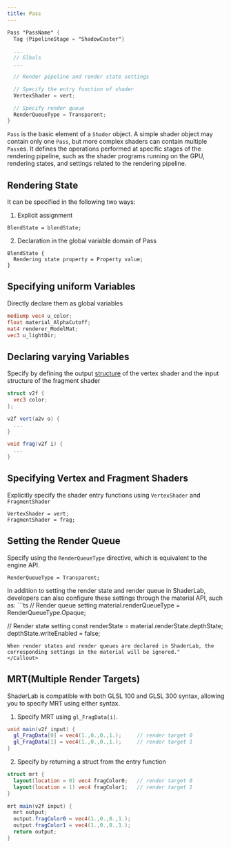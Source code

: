 ```yaml
---
title: Pass
---
```


```glsl
Pass "PassName" {
  Tag {PipelineStage = "ShadowCaster"}

  ...
  // Glbals
  ...

  // Render pipeline and render state settings

  // Specify the entry function of shader
  VertexShader = vert;

  // Specify render queue
  RenderQueueType = Transparent;
}
```

`Pass` is the basic element of a `Shader` object. A simple shader object may contain only one `Pass`, but more complex shaders can contain multiple `Pass`es. It defines the operations performed at specific stages of the rendering pipeline, such as the shader programs running on the GPU, rendering states, and settings related to the rendering pipeline.

## Rendering State

It can be specified in the following two ways:

1. Explicit assignment

```
BlendState = blendState;
```

2. Declaration in the global variable domain of Pass

```
BlendState {
  Rendering state property = Property value;
}
```

## Specifying uniform Variables

Directly declare them as global variables

```glsl
mediump vec4 u_color;
float material_AlphaCutoff;
mat4 renderer_ModelMat;
vec3 u_lightDir;
```

## Declaring varying Variables

Specify by defining the output [structure](/en/docs/graphics/shader/shaderLab/syntax/shader/#structs-functions) of the vertex shader and the input structure of the fragment shader

```glsl
struct v2f {
  vec3 color;
};

v2f vert(a2v o) {
  ...
}

void frag(v2f i) {
  ...
}
```

## Specifying Vertex and Fragment Shaders

Explicitly specify the shader entry functions using `VertexShader` and `FragmentShader`

```
VertexShader = vert;
FragmentShader = frag;
```

## Setting the Render Queue

Specify using the `RenderQueueType` directive, which is equivalent to the engine API.

```
RenderQueueType = Transparent;
```

<Callout type="info">
In addition to setting the render state and render queue in ShaderLab, developers can also configure these settings through the material API, such as:
```ts
// Render queue setting
material.renderQueueType = RenderQueueType.Opaque;

// Render state setting const renderState = material.renderState.depthState; depthState.writeEnabled = false;

```
When render states and render queues are declared in ShaderLab, the corresponding settings in the material will be ignored."
</Callout>
```

## MRT(Multiple Render Targets)

ShaderLab is compatible with both GLSL 100 and GLSL 300 syntax, allowing you to specify MRT using either syntax.

1. Specify MRT using `gl_FragData[i]`.

```glsl
void main(v2f input) {
  gl_FragData[0] = vec4(1.,0.,0.,1.);     // render target 0
  gl_FragData[1] = vec4(1.,0.,0.,1.);     // render target 1
}
```

2. Specify by returning a struct from the entry function

```glsl
struct mrt {
  layout(location = 0) vec4 fragColor0;   // render target 0
  layout(location = 1) vec4 fragColor1;   // render target 1
}

mrt main(v2f input) {
  mrt output;
  output.fragColor0 = vec4(1.,0.,0.,1.);
  output.fragColor1 = vec4(1.,0.,0.,1.);
  return output;
}
```
